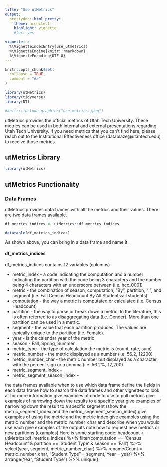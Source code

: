 ```yaml
---
title: "Use utMetrics"
output: 
  prettydoc::html_pretty:
    theme: architect
    highlight: vignette
    #toc: yes

vignette: >
  %\VignetteIndexEntry{use_utmetrics}
  %\VignetteEngine{knitr::rmarkdown}
  %\VignetteEncoding{UTF-8}
---
```


```r
knitr::opts_chunk$set(
  collapse = TRUE,
  comment = "#>"
)
```

```r
library(utMetrics)
library(tidyverse)
library(DT)
```

```r
#knitr::include_graphics("use_metrics.jpeg")
```

utMetrics provides the official metrics of Utah Tech University. These metrics can be used in both internal and external presentations regarding Utah Tech University. If you need metrics that you can't find here, please reach out to the Institutional Effectiveness office (datablaze@utahtech.edu) to receive those metrics.

## utMetrics Library
```r
library(utMetrics)
```

## utMetrics Functionality

### Data Frames
utMetrics provides data frames with all the metrics and their values. There are two data frames available.

```r
df_metrics_indices <- utMetrics::df_metrics_indices

datatable(df_metrics_indices)
```
As shown above, you can bring in a data frame and name it.

#### df_metrics_indices
df_metrics_indices contains 12 variables (columns)

- metric_index - a code indicating the computation and a number indicating the partition with the code being 3 characters and the number being 4 characters with an underscore between (i.e. hcc_0001)
- metric - the combination of season, computation, "By", partition, ":", and segment (i.e. Fall Census Headcount By All Students:all students)
- computation - the way a metric is computated or calculated (i.e. Census Headcount)
- partition - the way to parse or break down a metric. In the literature, this is often referred to as disaggregating data (i.e. Gender). More than one partition can be used in a metric.
- segment - the value that each partition produces. The values are typically unique to the partition (i.e. Female).
- year - is the calendar year of the metric
- season - Fall, Spring, Summer
- metric_type - the type of calculation the metric is (count, rate, sum)
- metric_number - the metric displayed as a number (i.e. 56.2, 12200)
- metric_number_char - the metric number but displayed as a character, with the percent sign or a comma (i.e. 56.2%, 12,200)
- metric_segment_index - 
- metric_segment_season_index - 

the data frames available
when to use which data frame
define the fields in each data frame
how to search the data frames and other vignettes to look at for more information
give examples of code to use to pull metrics
give examples of narrowing down the results to a specific year
give examples of narrowing down the result to a specific segment (show the metric_segment_index and the metric_segement_season_index)
give examples of using the metric and the metric index
give examples using the metric_number and the metric_number_char and describe when you would use each
give examples of the outputs
note how to request new metrics or new partitions (examples)
Here is some starting code:
headcount <- utMetrics::df_metrics_indices %>%
filter(computation == 'Census Headcount'
& partition == 'Student Type'
& season == 'Fall') %>%
select(year, segment, metric_number_char) %>%
rename(Count = metric_number_char,
"Student Type" = segment,
Year = year) %>%
arrange(Year, "Student Type") %>%
unique()
